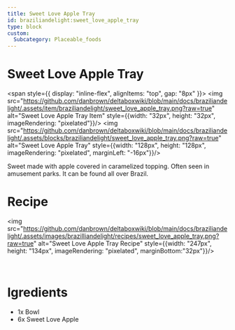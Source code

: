 ```yaml
---
title: Sweet Love Apple Tray
id: braziliandelight:sweet_love_apple_tray
type: block
custom:
  Subcategory: Placeable_foods
---
```


# Sweet Love Apple Tray

<span style={{ display: "inline-flex", alignItems: "top", gap: "8px" }}>
  <img src="https://github.com/danbrown/deltaboxwiki/blob/main/docs/braziliandelight/.assets/item/braziliandelight/sweet_love_apple_tray.png?raw=true"
         alt="Sweet Love Apple Tray Item" style={{width: "32px", height: "32px", imageRendering: "pixelated"}}/>
  <img src="https://github.com/danbrown/deltaboxwiki/blob/main/docs/braziliandelight/.assets/blocks/braziliandelight/sweet_love_apple_tray.png?raw=true"
         alt="Sweet Love Apple Tray" style={{width: "128px", height: "128px", imageRendering: "pixelated", marginLeft: "-16px"}}/>
</span>

Sweet made with apple covered in caramelized topping. Often seen in amusement parks.
It can be found all over Brazil.

# Recipe

<img src="https://github.com/danbrown/deltaboxwiki/blob/main/docs/braziliandelight/.assets/images/brazilliandelight/recipes/sweet_love_apple_tray.png?raw=true" alt="Sweet Love Apple Tray Recipe" style={{width: "247px", height: "134px", imageRendering: "pixelated", marginBottom:"32px"}}/>

<br/>

# Igredients

- 1x Bowl
- 6x Sweet Love Apple